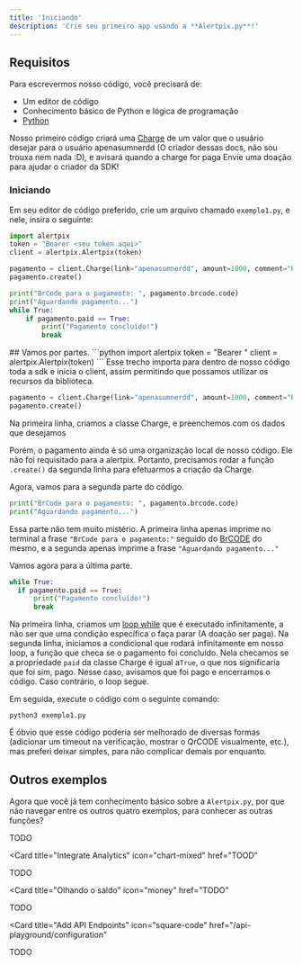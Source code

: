 ```yaml
---
title: 'Iniciando'
description: 'Crie seu primeiro app usando a **Alertpix.py**!'
---
```


## Requisitos

Para escrevermos nosso código, você precisará de:

- Um editor de código
- Conhecimento básico de Python e lógica de programação
- [Python](https://www.python.org/downloads/)

Nosso primeiro código criará uma [Charge](TODO) de um valor que o usuário desejar para o usuário apenasumnerdd (O criador dessas docs, não sou trouxa nem nada :D), e avisará quando a charge for paga
<Card title="Me pague um café!" icon="pix" iconType="duotone" color="#ca8b04" href="https://alertpix.live/apenasumnerdd">
  Envie uma doação para ajudar o criador da SDK!
</Card>

### Iniciando

Em seu editor de código preferido, crie um arquivo chamado `exemplo1.py`, e nele, insira o seguinte:
```python
import alertpix
token = "Bearer <seu token aqui>"
client = alertpix.Alertpix(token)

pagamento = client.Charge(link="apenasumnerdd", amount=1000, comment="Pagando aquele cafézinho", username="Remetente")
pagamento.create()

print("BrCode para o pagamento: ", pagamento.brcode.code)
print("Aguardando pagamento...")
while True:
    if pagamento.paid == True:
        print("Pagamento concluído!")
        break
```


<Accordion icon="question" title="Como esse código funciona?">
  ## Vamos por partes.
  ```python
  import alertpix
  token = "Bearer <seu token aqui>"
  client = alertpix.Alertpix(token)
  ```
  Esse trecho importa para dentro de nosso código toda a sdk e inicia o client, assim permitindo que possamos utilizar os recursos da biblioteca.

  ```python
  pagamento = client.Charge(link="apenasumnerdd", amount=1000, comment="Pagando aquele cafézinho", username="Remetente")
  pagamento.create()
  ```
  Na primeira linha, criamos a classe Charge, e preenchemos com os <Tooltip tip="Sendo `link` o username da twitch do destinatário da doação, `amount` o valor em centavos, comment a mensagem (opcional) e username o nome do remetente (opcional)">dados que desejamos</Tooltip>


  Porém, o pagamento ainda é só uma organização local de nosso código. Ele não foi requisitado para a alertpix. Portanto, precisamos rodar a função `.create()` da segunda linha para efetuarmos a criação da Charge.

  Agora, vamos para a segunda parte do código.
  ```python
  print("BrCode para o pagamento: ", pagamento.brcode.code)
  print("Aguardando pagamento...")
  ```
  Essa parte não tem muito mistério. A primeira linha apenas imprime no terminal a frase `"BrCode para o pagamento:"` seguido do [BrCODE](https://www.bcb.gov.br/content/estabilidadefinanceira/spb_docs/ManualBRCode.pdf) do mesmo, e a segunda apenas imprime a frase `"Aguardando pagamento..."`

  Vamos agora para a última parte.
  ```python
  while True:
    if pagamento.paid == True:
        print("Pagamento concluído!")
        break
  ```
  Na primeira linha, criamos um [loop while](https://docs.python.org/3/reference/compound_stmts.html#the-while-statement) que é executado infinitamente, a não ser que uma condição específica o faça parar (A doação ser paga).
  Na segunda linha, iniciamos a condicional que rodará infinitamente em nosso loop, a função que checa se o pagamento foi concluido. Nela checamos se a propriedade `paid` da classe Charge é igual a`True`, o que nos significaria que foi sim, pago. Nesse caso, avisamos que foi pago e encerramos o código. Caso contrário, o loop segue.
</Accordion>

Em seguida, execute o código com o seguinte comando:
```
python3 exemplo1.py
```

É óbvio que esse código poderia ser melhorado de diversas formas (adicionar um timeout na verificação, mostrar o QrCODE visualmente, etc.), mas preferi deixar simples, para não complicar demais por enquanto.
## Outros exemplos

Agora que você já tem conhecimento básico sobre a `Alertpix.py`, por que não navegar entre os outros quatro exemplos, para conhecer as outras funções?
<CardGroup>

<Card title="Olhando as notificações"
      icon="bell"
      href="notifications.mdx">
  TODO
</Card>

<Card
  title="Integrate Analytics"
  icon="chart-mixed"
  href="TOOD"
>
  TODO
</Card>

<Card
  title="Olhando o saldo"
  icon="money"
  href="TODO"
>
  TODO
</Card>


<Card
  title="Add API Endpoints"
  icon="square-code"
  href="/api-playground/configuration"
>
  TODO
</Card>
</CardGroup>

